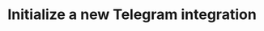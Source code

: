 ---
title: Initialize a new Telegram integration
openapi: 'POST /api/v1/{persona}/integrations/telegram/init'
---